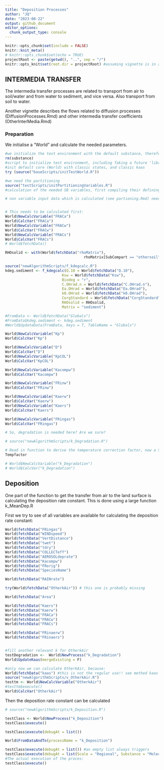 ```yaml
---
title: "Deposition Processes"
author: "JQ"
date: "2023-08-22"
output: github_document
editor_options: 
  chunk_output_type: console
---
```


```r
knitr::opts_chunk$set(include = FALSE)
knitr::knit_meta()
# knitr::opts_chunk$set(echo = TRUE)
projectRoot <- paste(getwd(), "..", sep = "/")
knitr::opts_knit$set(root.dir = projectRoot) #assuming vignette is in a direct subfolder of the project
```

## INTERMEDIA TRANSFER

The intermedia transfer processes are related to transport from air to soil/water and from water to sediment, and vice versa. Also transport from soil to water.

Another vignette describes the flows related to diffusion processes (DiffusionProcesses.Rmd) and other intermedia transfer coefficients (OtherInterMedia.Rmd)

### Preparation

We initialise a "World" and calculate the needed parameters.

```r
#we initialize the test environment with the default substance, therefor we remove possible earlier value
rm(substance)
#script to initialize test environment, including faking a future 'library(sboo)'
#init default core (World) with classic states, and classic kaas
try (source("baseScripts/initTestWorld.R"))

#we need the partitioning
source("testScripts/initPartitioningVariables.R")
#calculation of the needed SB variables, first compiling their defining functions

# non variable input data which is calculated (see partioning.Rmd) needs to be available before you can proceed



```


```r
# This needs to be calculated first:
World$NewCalcVariable("FRACa")
World$CalcVar("FRACa")
World$NewCalcVariable("FRACw")
World$CalcVar("FRACw")
World$NewCalcVariable("FRACs")
World$CalcVar("FRACs")
# World$fetchData()

RHOsolid <- with(World$fetchData("rhoMatrix"),
                                    rhoMatrix[SubCompart == "othersoil"])

source("newAlgorithmScripts/f_kdegcalc.R")
kdeg.sediment <- f_kdegcalc(Q.10 = World$fetchData("Q.10"), 
                          Ksw = World$fetchData("Ksw"), 
                          Biodeg = "r", 
                          C.OHrad.n = World$fetchData("C.OHrad.n"), 
                          Ea.OHrad = World$fetchData("Ea.OHrad"), 
                          k0.OHrad = World$fetchData("k0.OHrad"),
                          CorgStandard = World$fetchData("CorgStandard"), 
                          RHOsolid = RHOsolid,
                          Matrix = "sediment")

#FromData <- World$fetchData("Globals")
#FromData$kdeg.sediment <- kdeg.sediment
#World$UpdateData(FromData, keys = T, TableName = "Globals")

World$NewCalcVariable("Kp")
World$CalcVar("Kp")

World$NewCalcVariable("D")
World$CalcVar("D")
World$NewCalcVariable("KpCOL")
World$CalcVar("KpCOL")

World$NewCalcVariable("Kacompw")
World$CalcVar("Kacompw")

World$NewCalcVariable("FRinw")
World$CalcVar("FRinw")

World$NewCalcVariable("Kaerw")
World$CalcVar("Kaerw")
World$NewCalcVariable("Kaers")
World$CalcVar("Kaers")

World$NewCalcVariable("FRingas")
World$CalcVar("FRingas")

# So, degradation is needed here? Are we sure?

# source("newAlgorithmScripts/k_Degradation.R")

# Read in function to derive the temperature correction factor, now a SB variable
Tempfactor

# World$NewCalcVariable("k_Degradation")
# World$CalcVar("k_Degradation")
```


## Deposition

One part of the function to get the transfer from air to the land surface is calculating the deposition rate constant. This is done using a large function k_MeanDep.R

First we try to see of all variables are available for calculating the deposition rate constant:

```r

World$fetchData("FRingas")
World$fetchData("WINDspeed")
World$fetchData("VertDistance")
World$fetchData("twet")
World$fetchData("tdry")
World$fetchData("COLLECTeff")
World$fetchData("AEROSOLdeprate")
World$fetchData("Kacompw")
World$fetchData("FRorig")
World$fetchData("SpeciesName")

World$fetchData("RAINrate")

try(World$fetchData("OtherkAir")) # this one is probably missing

World$fetchData("Area")

World$fetchData("Kaers")
World$fetchData("Kaerw")
World$fetchData("FRACa")
World$fetchData("FRACw")
World$fetchData("FRACs")

World$fetchData("FRinaerw")
World$fetchData("FRinaers")



```

```r
#fill another relevant k for OtherkAir
testDegradation <-  World$NewProcess("k_Degradation")
World$UpdateKaas(mergeExisting = F)

#only now we can calculate OtherkAir, because:
World$fetchData("kaas") #this is not the regular use!! see method kaas of World !!
source("newAlgorithmScripts/v_OtherkAir.R")
testtm <- World$NewCalcVariable("OtherkAir")
#testtm$execute()
World$CalcVar("OtherkAir")

```

Then the deposition rate constant can be calculated

```r
# source("newAlgorithmScripts/k_Deposition.R")

testClass <- World$NewProcess("k_Deposition")
testClass$execute()

testClass$execute(debugAt = list())

World$FromDataAndTo(processName = "k_Deposition")

testClass$execute(debugAt = list()) #an empty list always triggers
testClass$execute(debugAt = list(Scale = "Regional", Substance = "Molecular"))
#The actual execution of the proces:
testClass$execute()
```

